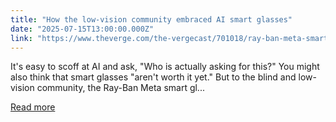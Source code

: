 ```yaml
---
title: "How the low-vision community embraced AI smart glasses"
date: "2025-07-15T13:00:00.000Z"
link: "https://www.theverge.com/the-vergecast/701018/ray-ban-meta-smart-glasses-be-my-eyes-ceo-accessibility-tech"
---
```


It's easy to scoff at AI and ask, "Who is actually asking for this?" You might also think that smart glasses "aren't worth it yet." But to the blind and low-vision community, the Ray-Ban Meta smart gl...

[Read more](https://www.theverge.com/the-vergecast/701018/ray-ban-meta-smart-glasses-be-my-eyes-ceo-accessibility-tech)
